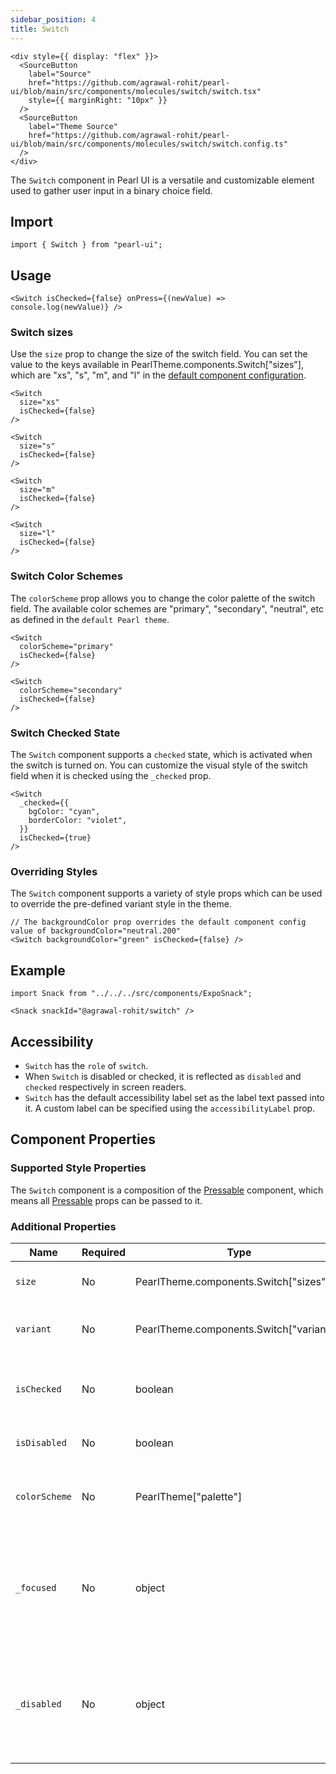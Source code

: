 ```yaml
---
sidebar_position: 4
title: Switch
---
```


```tsx
<div style={{ display: "flex" }}>
  <SourceButton
    label="Source"
    href="https://github.com/agrawal-rohit/pearl-ui/blob/main/src/components/molecules/switch/switch.tsx"
    style={{ marginRight: "10px" }}
  />
  <SourceButton
    label="Theme Source"
    href="https://github.com/agrawal-rohit/pearl-ui/blob/main/src/components/molecules/switch/switch.config.ts"
  />
</div>
```

The `Switch` component in Pearl UI is a versatile and customizable element used to gather user input in a binary choice field.

## Import

```tsx
import { Switch } from "pearl-ui";
```

## Usage

```tsx
<Switch isChecked={false} onPress={(newValue) => console.log(newValue)} />
```

### Switch sizes

Use the `size` prop to change the size of the switch field. You can set the value to the keys available in PearlTheme.components.Switch["sizes"], which are "xs", "s", "m", and "l" in the [default component configuration](https://github.com/agrawal-rohit/pearl-ui/blob/main/src/components/molecules/switch/switch.config.ts).

```tsx
<Switch
  size="xs"
  isChecked={false}
/>

<Switch
  size="s"
  isChecked={false}
/>

<Switch
  size="m"
  isChecked={false}
/>

<Switch
  size="l"
  isChecked={false}
/>
```

### Switch Color Schemes

The `colorScheme` prop allows you to change the color palette of the switch field. The available color schemes are "primary", "secondary", "neutral", etc as defined in the `default Pearl theme`.

```tsx
<Switch
  colorScheme="primary"
  isChecked={false}
/>

<Switch
  colorScheme="secondary"
  isChecked={false}
/>
```

### Switch Checked State

The `Switch` component supports a `checked` state, which is activated when the switch is turned on. You can customize the visual style of the switch field when it is checked using the `_checked` prop.

```tsx
<Switch
  _checked={{
    bgColor: "cyan",
    borderColor: "violet",
  }}
  isChecked={true}
/>
```

### Overriding Styles

The `Switch` component supports a variety of style props which can be used to override the pre-defined variant style in the theme.

```tsx
// The backgroundColor prop overrides the default component config value of backgroundColor="neutral.200"
<Switch backgroundColor="green" isChecked={false} />
```

## Example

```tsx
import Snack from "../../../src/components/ExpoSnack";

<Snack snackId="@agrawal-rohit/switch" />
```

## Accessibility

- `Switch` has the `role` of `switch`.
- When `Switch` is disabled or checked, it is reflected as `disabled` and `checked` respectively in screen readers.
- `Switch` has the default accessibility label set as the label text passed into it. A custom label can be specified using the `accessibilityLabel` prop.

## Component Properties

### Supported Style Properties

The `Switch` component is a composition of the [Pressable](./pressable) component, which means all [Pressable](./pressable) props can be passed to it.

### Additional Properties

| Name          | Required | Type                                            | Default     | Description                                                                  |
| ------------- | -------- | ----------------------------------------------- | ----------- | ---------------------------------------------------------------------------- |
| `size`        | No       | PearlTheme.components.Switch["sizes"]    | `"m"`       | Determines the size of the switch.                                           |
| `variant`     | No       | PearlTheme.components.Switch["variants"] |             | Determines the variant of the switch.                                        |
| `isChecked`   | No       | boolean                                  | `false`     | Whether the switch is in a checked state.                                    |
| `isDisabled`  | No       | boolean                                  | `false`     | Whether the switch is disabled.                                              |
| `colorScheme` | No       | PearlTheme["palette"]                    | `"primary"` | Determines the active color palette of the switch.                           |
| `_focused`    | No       | object                                   | `{}`        | Style properties that are applied when the component is in a focused state.  |
| `_disabled`   | No       | object                                   | `{}`        | Style properties that are applied when the component is in a disabled state. |
